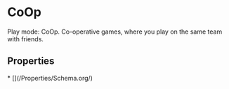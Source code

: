   
# CoOp

Play mode: CoOp. Co-operative games, where you play on the same team with friends.

## Properties

<Grid>
* [](/Properties/Schema.org/)
</Grid>

